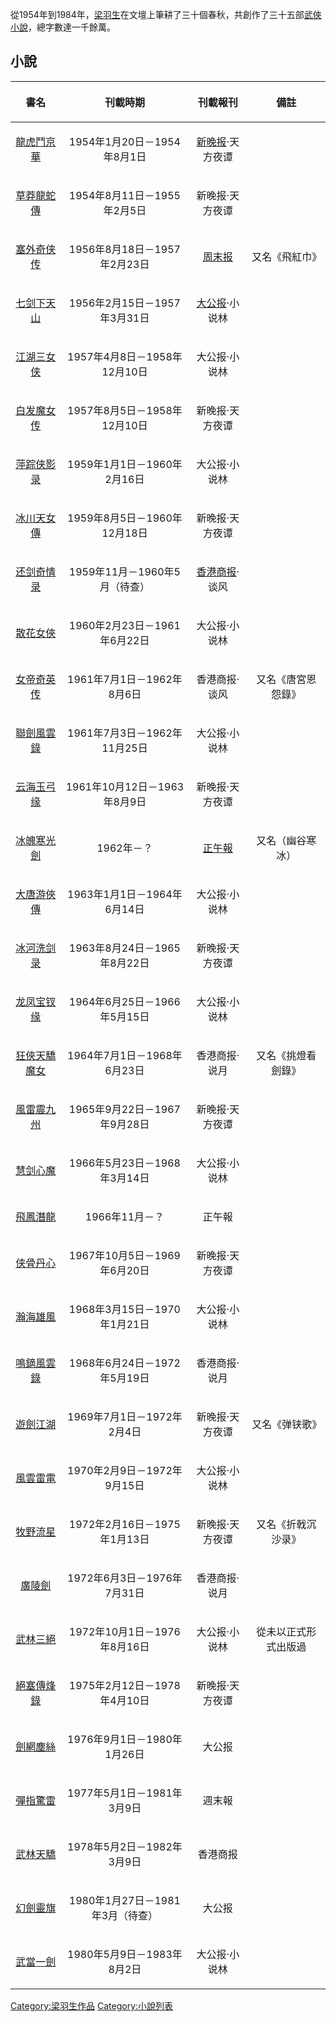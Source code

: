 {{unreferenced|time=2009-07-16T12:19:22+00:00}}
從1954年到1984年，[[梁羽生|梁羽生]]在文壇上筆耕了三十個春秋，共創作了三十五部[[武俠小說|武俠小說]]，總字數達一千餘萬。

==小說==
{| border="1" cellpadding="4" cellspacing="0" style="margin: 1em 1em 1em 0; background: #F9F9F9; border: 1px #AAA solid; border-collapse: collapse; font-size: 95%;"
! align=center bgcolor="silver"| 書名
! align=center bgcolor="silver"| 刊載時期
! align=center bgcolor="silver"| 刊載報刊
! align=center bgcolor="silver"| 備註
|-
|[[龍虎鬥京華|龍虎鬥京華]]||1954年1月20日－1954年8月1日||[[新晚报|新晚报]]·天方夜谭|| 
|-
|[[草莽龍蛇傳|草莽龍蛇傳]]||1954年8月11日－1955年2月5日||新晚报·天方夜谭|| 
|-
|[[塞外奇侠传|塞外奇侠传]]||1956年8月18日－1957年2月23日||[[周末报|周末报]]||又名《飛紅巾》
|-
|[[七剑下天山|七剑下天山]]||1956年2月15日－1957年3月31日||[[大公报|大公报]]·小说林||
|-
|[[江湖三女侠|江湖三女侠]]||1957年4月8日－1958年12月10日||大公报·小说林|| 
|-
|[[白发魔女传|白发魔女传]]||1957年8月5日－1958年12月10日||新晚报·天方夜谭||
|-
|[[萍踪侠影录|萍踪侠影录]]||1959年1月1日－1960年2月16日||大公报·小说林|| 
|-
|[[冰川天女傳|冰川天女傳]]||1959年8月5日－1960年12月18日||新晚报·天方夜谭|| 
|-
|[[还剑奇情录|还剑奇情录]]||1959年11月－1960年5月（待查）||[[香港商报|香港商报]]·谈风||
|-
|[[散花女俠|散花女俠]]||1960年2月23日－1961年6月22日||大公报·小说林||
|-
|[[女帝奇英传|女帝奇英传]]||1961年7月1日－1962年8月6日||香港商报·谈风||又名《唐宮恩怨錄》
|-
|[[聯劍風雲錄|聯劍風雲錄]]||1961年7月3日－1962年11月25日||大公报·小说林||
|-
|[[云海玉弓缘|云海玉弓缘]]||1961年10月12日－1963年8月9日||新晚报·天方夜谭||
|-
|[[冰魄寒光劍|冰魄寒光劍]]||1962年－？||[[正午報|正午報]]||又名（幽谷寒冰）  
|-
|[[大唐游俠傳|大唐游俠傳]]||1963年1月1日－1964年6月14日||大公报·小说林|| 
|-
|[[冰河洗剑录|冰河洗剑录]]||1963年8月24日－1965年8月22日||新晚报·天方夜谭 ||
|-
|[[龙凤宝钗缘|龙凤宝钗缘]]||1964年6月25日－1966年5月15日||大公报·小说林|| 
|-
|[[狂俠天驕魔女|狂俠天驕魔女]]||1964年7月1日－1968年6月23日||香港商报·说月||又名《挑燈看劍錄》
|-
|[[風雷震九州|風雷震九州]]||1965年9月22日－1967年9月28日||新晚报·天方夜谭|| 
|-
|[[慧剑心魔|慧剑心魔]]||1966年5月23日－1968年3月14日||大公报·小说林|| 
|-
|[[飛鳳潛龍|飛鳳潛龍]]||1966年11月－？||正午報||
|-
|[[侠骨丹心|侠骨丹心]]||1967年10月5日－1969年6月20日||新晚报·天方夜谭||
|-
|[[瀚海雄風|瀚海雄風]]||1968年3月15日－1970年1月21日||大公报·小说林||
|-
|[[鳴鏑風雲錄|鳴鏑風雲錄]]||1968年6月24日－1972年5月19日||香港商报·说月||
|-
|[[遊劍江湖|遊劍江湖]]||1969年7月1日－1972年2月4日||新晚报·天方夜谭||又名《弹铗歌》
|-
|[[風雲雷電|風雲雷電]]||1970年2月9日－1972年9月15日||大公报·小说林|| 
|-
|[[牧野流星|牧野流星]]||1972年2月16日－1975年1月13日||新晚报·天方夜谭||又名《折戟沉沙录》
|-
|[[廣陵劍|廣陵劍]]||1972年6月3日－1976年7月31日||香港商报·说月||
|-
|[[武林三絕|武林三絕]]||1972年10月1日－1976年8月16日||大公报·小说林||從未以正式形式出版過
|-
|[[絕塞傳烽錄|絕塞傳烽錄]]||1975年2月12日－1978年4月10日||新晚报·天方夜谭||
|-
|[[劍網塵絲|劍網塵絲]]||1976年9月1日－1980年1月26日||大公报||
|-
|[[彈指驚雷|彈指驚雷]]||1977年5月1日－1981年3月9日||週末報||
|-
|[[武林天驕|武林天驕]]||1978年5月2日－1982年3月9日||香港商报||
|-
|[[幻劍靈旗|幻劍靈旗]]||1980年1月27日－1981年3月（待查）||大公报||
|-
|[[武當一劍|武當一劍]]||1980年5月9日－1983年8月2日||大公报·小说林||
|}

{{梁羽生作品}}

[[Category:梁羽生作品|Category:梁羽生作品]]
[[Category:小說列表|Category:小說列表]]